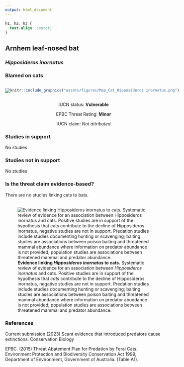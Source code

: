 ```yaml
---
output: html_document
---
```

```css
h1, h2, h3 {
  text-align: center;
}
```

## **Arnhem leaf-nosed bat**
### *Hipposideros inornatus*
### Blamed on cats

:::: {style="display: flex;"}

[![](assets/photos/Hipposideros inornatus.png)](https://www.inaturalist.org/photos/158810985?size=original)

::: {}

:::

::: {}
  ```r
  knitr::include_graphics("assets/figures/Map_Cat_Hipposideros inornatus.png")
  ```
:::

::::
<center>
IUCN status: **Vulnerable**

EPBC Threat Rating: **Minor**

IUCN claim: *Not attributed*

</center>

### Studies in support

No studies

### Studies not in support

No studies

### Is the threat claim evidence-based?

There are no studies linking cats to bats.
<br>
<br>

![**Evidence linking *Hipposideros inornatus* to cats.** Systematic review of evidence for an association between *Hipposideros inornatus* and cats. Positive studies are in support of the hypothesis that *cats* contribute to the decline of Hipposideros inornatus, negative studies are not in support. Predation studies include studies documenting hunting or scavenging; baiting studies are associations between poison baiting and threatened mammal abundance where information on predator abundance is not provided; population studies are associations between threatened mammal and predator abundance.](assets/figures/Main_Evidence_Cat_Hipposideros inornatus.png)

### References



Current submission (2023) Scant evidence that introduced predators cause extinctions. Conservation Biology

EPBC. (2015) Threat Abatement Plan for Predation by Feral Cats. Environment Protection and Biodiversity Conservation Act 1999, Department of Environment, Government of Australia. (Table A1).

